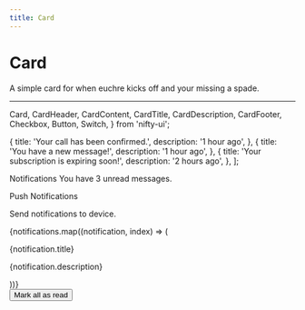 ```yaml
---
title: Card
---
```


# Card

A simple card for when euchre kicks off and your missing a spade.

---

  Card,
  CardHeader,
  CardContent,
  CardTitle,
  CardDescription,
  CardFooter,
  Checkbox,
  Button,
  Switch,
} from 'nifty-ui';

  {
    title: 'Your call has been confirmed.',
    description: '1 hour ago',
  },
  {
    title: 'You have a new message!',
    description: '1 hour ago',
  },
  {
    title: 'Your subscription is expiring soon!',
    description: '2 hours ago',
  },
];

<div>
  <Card className="w-[380px]">
    <CardHeader>
      <CardTitle>Notifications</CardTitle>
      <CardDescription>You have 3 unread messages.</CardDescription>
    </CardHeader>
    <CardContent className="grid gap-4">
      <div className=" flex items-center space-x-4 rounded-md border p-4">
        <IconBellRinging />
        <div className="flex-1 space-y-1">
          <p className="text-sm font-medium leading-none">Push Notifications</p>
          <p className="text-sm text-muted-foreground">Send notifications to device.</p>
        </div>
        <Switch />
      </div>
      <div>
        {notifications.map((notification, index) => (
          <div key={index} className="mb-4 grid grid-cols-[25px_1fr] items-start pb-4 last:mb-0 last:pb-0">
            <span className="flex h-2 w-2 translate-y-1 rounded-full bg-sky-500" />
            <div className="space-y-1">
              <p className="text-sm font-medium leading-none">{notification.title}</p>
              <p className="text-sm text-muted-foreground">{notification.description}</p>
            </div>
          </div>
        ))}
      </div>
    </CardContent>
    <CardFooter>
      <Button className="w-full">
        <Checkbox className="mr-2 h-4 w-4" id="read" /> Mark all as read
      </Button>
    </CardFooter>
  </Card>
</div>
